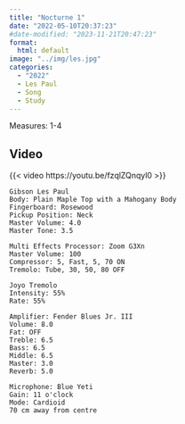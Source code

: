 ```yaml
---
title: "Nocturne 1"
date: "2022-05-10T20:37:23"
#date-modified: "2023-11-21T20:47:23"
format: 
  html: default
image: "../img/les.jpg"
categories:
  - "2022"
  - Les Paul
  - Song
  - Study
---
```


Measures: 1-4

## Video

{{< video https://youtu.be/fzqlZQnqyl0 >}}

```         
Gibson Les Paul
Body: Plain Maple Top with a Mahogany Body
Fingerboard: Rosewood
Pickup Position: Neck
Master Volume: 4.0
Master Tone: 3.5

Multi Effects Processor: Zoom G3Xn
Master Volume: 100 
Compressor: 5, Fast, 5, 70 ON
Tremolo: Tube, 30, 50, 80 OFF

Joyo Tremolo
Intensity: 55%
Rate: 55%

Amplifier: Fender Blues Jr. III
Volume: 8.0
Fat: OFF
Treble: 6.5
Bass: 6.5
Middle: 6.5
Master: 3.0
Reverb: 5.0

Microphone: Blue Yeti 
Gain: 11 o'clock
Mode: Cardioid 
70 cm away from centre
```
